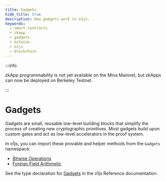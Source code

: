 ```yaml
---
title: Gadgets
hide_title: true
description: How gadgets work in o1js.
keywords:
  - smart contracts
  - zkapp
  - gadgets
  - bitwise
  - o1js
  - blockchain
---
```


:::info

zkApp programmability is not yet available on the Mina Mainnet, but zkApps can now be deployed on Berkeley Testnet.

:::

# Gadgets

Gadgets are small, reusable low-level building blocks that simplify the process of creating new cryptographic primitives. Most gadgets build upon custom gates and act as low-level accelerators in the proof system.

In o1js, you can import these provable and helper methods from the `Gadgets` namespace:

- [Bitwise Operations](/zkapps/o1js/bitwise-operations)
- [Foreign Field Arithmetic](/zkapps/o1js/foreign-fields)

See the type declaration for [Gadgets](/zkapps/o1js-reference/modules#gadgets) in the o1js Reference documentation.
